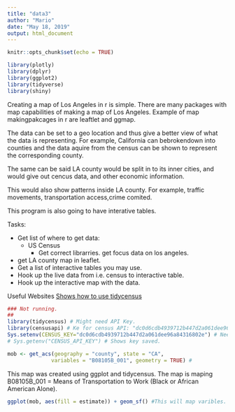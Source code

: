 ```yaml
---
title: "data3"
author: "Mario"
date: "May 18, 2019"
output: html_document
---
```


```r
knitr::opts_chunk$set(echo = TRUE)
```

```r
library(plotly)
library(dplyr)
library(ggplot2)
library(tidyverse)
library(shiny)
```

Creating a map of Los Angeles in r is simple. There are many packages with map capabilities of making a map of Los Angeles. Example of map makingpakcages in r are leaftlet and ggmap. 

The data can be set to a geo location and thus give a better view of what the data is representing. For example, California can bebrokendown into counties and the data aquire from the census can be shown to represent the corresponding county. 

The same can be said LA county would be split in to its inner cities, and would give out cencus data, and other economic information. 

This would also show patterns inside LA county. For example, traffic movements, transportation access,crime comited. 

This program is also going to have interative tables.

Tasks:

* Get list of where to get data:
  + US Census
    + Get correct librarries.  get focus data on los angeles.
* get LA county map in leaflet.
* Get a list of interactive tables you may use. 
* Hook up the live data from i.e. census to interactive table. 
* Hook up the interactive map with the data. 

Useful Websites [Shows how to use tidycensus](https://www.surveillancerepository.org/analyze-us-census-data-r-tidycensus)



```r
### Not running.
##
library(tidycensus) # Might need API Key.
library(censusapi) # Ke for census API: "dc0d6cdb4939712b447d2a061dee96a84316802e"
Sys.setenv(CENSUS_KEY="dc0d6cdb4939712b447d2a061dee96a84316802e") # Need to run after restarting the program.
# Sys.getenv("CENSUS_API_KEY") # Shows key saved.
```


```r

mob <- get_acs(geography = "county", state = "CA", 
              variables = "B08105B_001", geometry = TRUE) # 

```


This map was created using ggplot and tidycensus. The map is maping  B08105B_001 = Means of Transportation to Work (Black or African American Alone).


```r
ggplot(mob, aes(fill = estimate)) + geom_sf() #This will map varibles.
```
#########################################################################################################################

